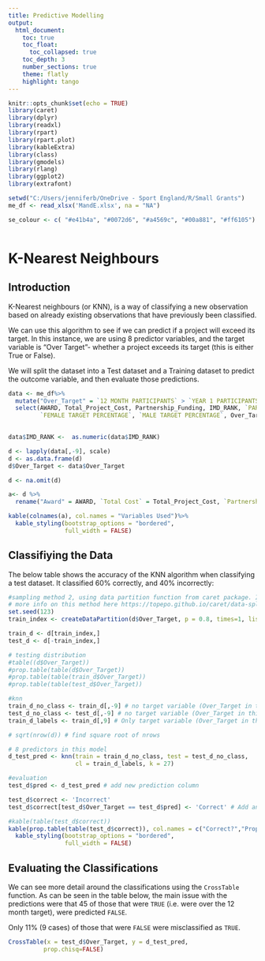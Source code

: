 ```yaml
---
title: Predictive Modelling
output: 
  html_document:
    toc: true
    toc_float:
      toc_collapsed: true
    toc_depth: 3
    number_sections: true
    theme: flatly
    highlight: tango
---
```

<link rel="stylesheet" href="styles.css" type="text/css">
```r
knitr::opts_chunk$set(echo = TRUE)
library(caret)
library(dplyr)
library(readxl)
library(rpart)
library(rpart.plot)
library(kableExtra)
library(class)
library(gmodels)
library(rlang)
library(ggplot2)
library(extrafont)

setwd("C:/Users/jenniferb/OneDrive - Sport England/R/Small Grants")
me_df <- read_xlsx('MandE.xlsx', na = "NA")

se_colour <- c( "#e41b4a", "#0072d6", "#a4569c", "#00a881", "#ff6105") # custom colours to use in the chart



```

# K-Nearest Neighbours

## Introduction

K-Nearest neighbours (or KNN), is a way of classifying a new observation based on already existing observations that have previously been classified. 

We can use this algorithm to see if we can predict if a project will exceed its target. In this instance, we are using 8 predictor variables, and the target variable is "Over Target"- whether a project exceeds its target (this is either True or False).

We will split the dataset into a Test dataset and a Training dataset to predict the outcome variable, and then evaluate those predictions. 

```r
data <- me_df%>%
  mutate("Over_Target" = `12 MONTH PARTICIPANTS` > `YEAR 1 PARTICIPANTS TARGET`)%>%
  select(AWARD, Total_Project_Cost, Partnership_Funding, IMD_RANK, `PARTICIPANTS BASELINE`, `YEAR 1 PARTICIPANTS TARGET`,
         `FEMALE TARGET PERCENTAGE`, `MALE TARGET PERCENTAGE`, Over_Target)
  

data$IMD_RANK <-  as.numeric(data$IMD_RANK)

d <- lapply(data[,-9], scale)
d <- as.data.frame(d)
d$Over_Target <- data$Over_Target  

d <- na.omit(d)

a<- d %>%
  rename("Award" = AWARD, `Total Cost` = Total_Project_Cost, `Partnership Funding` = Partnership_Funding, `IMD Rank`= IMD_RANK, "Baseline" = PARTICIPANTS.BASELINE, `12 Month Target` = YEAR.1.PARTICIPANTS.TARGET, `Female Target` = FEMALE.TARGET.PERCENTAGE, `Male Target` = MALE.TARGET.PERCENTAGE, `Over Target - Target Variable` = Over_Target )

kable(colnames(a), col.names = "Variables Used")%>%
  kable_styling(bootstrap_options = "bordered",
                full_width = FALSE) 


```

## Classifiying the Data
The below table shows the accuracy of the KNN algorithm when classifying a test dataset. It classified 60% correctly, and 40% incorrectly:

```r

#sampling method 2, using data partition function from caret package. It attempts to retain similar distributions of species across the train and test datasets. Times argument is number of partitions to create , List defines how you want the multiple partitions stored (list or matrix) 
# more info on this method here https://topepo.github.io/caret/data-splitting.html
set.seed(123)
train_index <- createDataPartition(d$Over_Target, p = 0.8, times=1, list = FALSE) # from caret package. !st argument is dependent varaible, p = split, times = number it runs, list = false if 1 tmes

train_d <- d[train_index,]
test_d <- d[-train_index,]

# testing distribution
#table((d$Over_Target))
#prop.table(table(d$Over_Target))
#prop.table(table(train_d$Over_Target))
#prop.table(table(test_d$Over_Target))

#knn
train_d_no_class <- train_d[,-9] # no target variable (Over_Target in this case)
test_d_no_class <- test_d[,-9] # no target variable (Over_Target in this case)
train_d_labels <- train_d[,9] # Only target variable (Over_Target in this case)

# sqrt(nrow(d)) # find square root of nrows 

# 8 predictors in this model
d_test_pred <- knn(train = train_d_no_class, test = test_d_no_class,
                   cl = train_d_labels, k = 27)

#evaluation
test_d$pred <- d_test_pred # add new prediction column

test_d$correct <- 'Incorrect'
test_d$correct[test_d$Over_Target == test_d$pred] <- 'Correct' # Add another column which shows if correct

#kable(table(test_d$correct)) 
kable(prop.table(table(test_d$correct)), col.names = c("Correct?","Proportion"))%>%
  kable_styling(bootstrap_options = "bordered",
                full_width = FALSE) 

```
## Evaluating the Classifications
We can see more detail around the classifications using the `CrossTable` function. As can be seen in the table below, the main issue with the predictions were that 45 of those that were `TRUE` (i.e. were over the 12 month target),  were  predicted `FALSE`.

Only 11% (9 cases) of those that were `FALSE` were misclassified as `TRUE`.


```r
CrossTable(x = test_d$Over_Target, y = d_test_pred,
          prop.chisq=FALSE)
```


